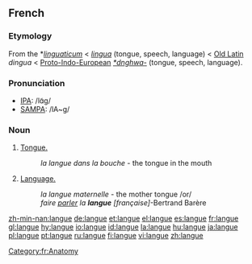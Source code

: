 ==French==
===Etymology===
From the {{VL.}} *''[[linguaticum]]'' < {{L.}} ''[[lingua#Latin|lingua]]'' (tongue, speech, language) < [[Old Latin]] ''dingua'' < [[Proto-Indo-European]] ''[[*dnghwa-]]'' (tongue, speech, language).

===Pronunciation===
*[[w:IPA|IPA]]: /lɑ̃ɡ/
*[[w:SAMPA|SAMPA]]: /lA~g/

===Noun===
{{fr-noun-reg|f}}

#[[tongue|Tongue.]]
#: ''la langue dans la bouche'' - the tongue in the mouth
#[[language|Language.]]
#: ''la langue maternelle'' - the mother tongue /or/
#: ''faire [[parler]] la '''langue''' [française]''-Bertrand Barère

[[Category:fr:Anatomy]]

[[zh-min-nan:langue]]
[[de:langue]]
[[et:langue]]
[[el:langue]]
[[es:langue]]
[[fr:langue]]
[[gl:langue]]
[[hy:langue]]
[[io:langue]]
[[id:langue]]
[[la:langue]]
[[hu:langue]]
[[ja:langue]]
[[pl:langue]]
[[pt:langue]]
[[ru:langue]]
[[fi:langue]]
[[vi:langue]]
[[zh:langue]]